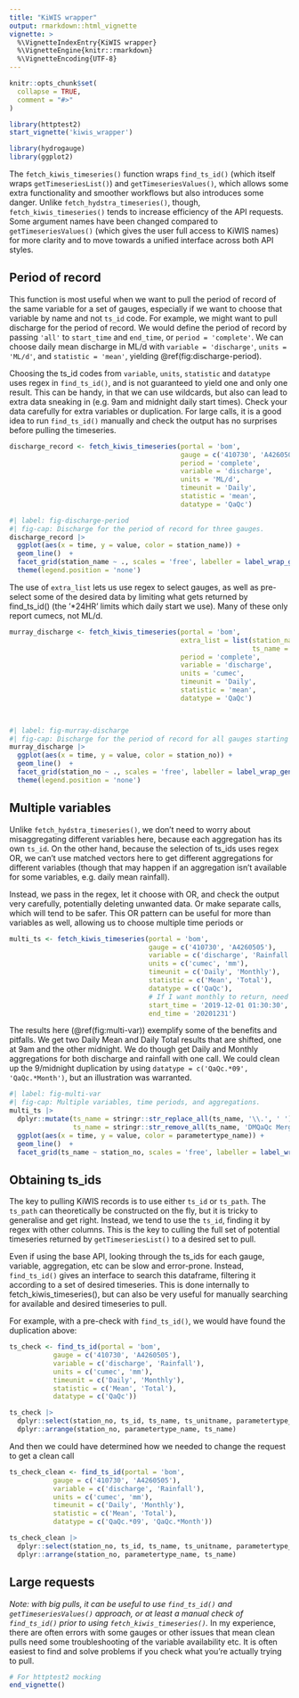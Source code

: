 ```yaml
---
title: "KiWIS wrapper"
output: rmarkdown::html_vignette
vignette: >
  %\VignetteIndexEntry{KiWIS wrapper}
  %\VignetteEngine{knitr::rmarkdown}
  %\VignetteEncoding{UTF-8}
---
```


```r
knitr::opts_chunk$set(
  collapse = TRUE,
  comment = "#>"
)

library(httptest2)
start_vignette('kiwis_wrapper')
```

```r
library(hydrogauge)
library(ggplot2)
```

The `fetch_kiwis_timeseries()` function wraps `find_ts_id()` (which itself wraps `getTimeseriesList()`) and `getTimeseriesValues()`, which allows some extra functionality and smoother workflows but also introduces some danger. Unlike `fetch_hydstra_timeseries()`, though, `fetch_kiwis_timeseries()` tends to increase efficiency of the API requests. Some argument names have been changed compared to `getTimeseriesValues()` (which gives the user full access to KiWIS names) for more clarity and to move towards a unified interface across both API styles.

## Period of record

This function is most useful when we want to pull the period of record of the same variable for a set of gauges, especially if we want to choose that variable by name and not `ts_id` code. For example, we might want to pull discharge for the period of record. We would define the period of record by passing `'all'` to `start_time` and `end_time`, or `period = 'complete'`. We can choose daily mean discharge in ML/d with `variable = 'discharge'`, `units = 'ML/d'`, and `statistic = 'mean'`, yielding \@ref(fig:discharge-period).

:::{.callout-caution}

Choosing the ts_id codes from `variable`, `units`, `statistic` and `datatype` uses regex in `find_ts_id()`, and is not guaranteed to yield one and only one result. This can be handy, in that we can use wildcards, but also can lead to extra data sneaking in (e.g. 9am and midnight daily start times). Check your data carefully for extra variables or duplication. For large calls, it is a good idea to run `find_ts_id()` manually and check the output has no surprises before pulling the timeseries.

:::

```r
discharge_record <- fetch_kiwis_timeseries(portal = 'bom',
                                           gauge = c('410730', 'A4260505'),
                                           period = 'complete',
                                           variable = 'discharge', 
                                           units = 'ML/d',
                                           timeunit = 'Daily', 
                                           statistic = 'mean',
                                           datatype = 'QaQc')
```

```r
#| label: fig-discharge-period
#| fig-cap: Discharge for the period of record for three gauges.
discharge_record |> 
  ggplot(aes(x = time, y = value, color = station_name)) +
  geom_line()  +
  facet_grid(station_name ~ ., scales = 'free', labeller = label_wrap_gen(10)) +
  theme(legend.position = 'none')
```

The use of `extra_list` lets us use regex to select gauges, as well as pre-select some of the desired data by limiting what gets returned by find_ts_id() (the '*24HR' limits which daily start we use). Many of these only report cumecs, not ML/d.

```r

murray_discharge <- fetch_kiwis_timeseries(portal = 'bom',
                                           extra_list = list(station_name = 'River Murray*',
                                                             ts_name = '*24HR'),
                                           period = 'complete',
                                           variable = 'discharge', 
                                           units = 'cumec',
                                           timeunit = 'Daily', 
                                           statistic = 'mean',
                                           datatype = 'QaQc')

                           
```

```r
#| label: fig-murray-discharge
#| fig-cap: Discharge for the period of record for all gauges starting with 'River Murray'.
murray_discharge |> 
  ggplot(aes(x = time, y = value, color = station_no)) +
  geom_line()  +
  facet_grid(station_no ~ ., scales = 'free', labeller = label_wrap_gen(10)) +
  theme(legend.position = 'none')
```

## Multiple variables

Unlike `fetch_hydstra_timeseries()`, we don't need to worry about misaggregating different variables here, because each aggregation has its own `ts_id`. On the other hand, because the selection of ts_ids uses regex OR, we can't use matched vectors here to get different aggregations for different variables (though that may happen if an aggregation isn't available for some variables, e.g. daily mean rainfall).

Instead, we pass in the regex, let it choose with OR, and check the output very carefully, potentially deleting unwanted data. Or make separate calls, which will tend to be safer. This OR pattern can be useful for more than variables as well, allowing us to choose multiple time periods or

```r
multi_ts <- fetch_kiwis_timeseries(portal = 'bom',
                                   gauge = c('410730', 'A4260505'),
                                   variable = c('discharge', 'Rainfall'),
                                   units = c('cumec', 'mm'),
                                   timeunit = c('Daily', 'Monthly'),
                                   statistic = c('Mean', 'Total'),
                                   datatype = c('QaQc'),
                                   # If I want monthly to return, need to cross a month boundary.
                                   start_time = '2019-12-01 01:30:30',
                                   end_time = '20201231')
```

The results here (\@ref(fig:multi-var)) exemplify some of the benefits and pitfalls. We get two Daily Mean and Daily Total results that are shifted, one at 9am and the other midnight. We do though get Daily and Monthly aggregations for both discharge and rainfall with one call. We could clean up the 9/midnight duplication by using `datatype = c('QaQc.*09', 'QaQc.*Month')`, but an illustration was warranted. 

```r
#| label: fig-multi-var
#| fig-cap: Multiple variables, time periods, and aggregations.
multi_ts |> 
  dplyr::mutate(ts_name = stringr::str_replace_all(ts_name, '\\.', ' '),
                ts_name = stringr::str_remove_all(ts_name, 'DMQaQc Merged')) |> 
  ggplot(aes(x = time, y = value, color = parametertype_name)) +
  geom_line()  +
  facet_grid(ts_name ~ station_no, scales = 'free', labeller = label_wrap_gen(10))
```


## Obtaining ts_ids

The key to pulling KiWIS records is to use either `ts_id` or `ts_path`. The `ts_path` can theoretically be constructed on the fly, but it is tricky to generalise and get right. Instead, we tend to use the `ts_id`, finding it by regex with other columns. This is the key to culling the full set of potential timeseries returned by `getTimeseriesList()` to a desired set to pull.

Even if using the base API, looking through the ts_ids for each gauge, variable, aggregation, etc can be slow and error-prone. Instead, `find_ts_id()` gives an interface to search this dataframe, filtering it according to a set of desired timeseries. This is done internally to fetch_kiwis_timeseries(), but can also be very useful for manually searching for available and desired timeseries to pull.

For example, with a pre-check with `find_ts_id()`, we would have found the duplication above:

```r

ts_check <- find_ts_id(portal = 'bom',
           gauge = c('410730', 'A4260505'),
           variable = c('discharge', 'Rainfall'),
           units = c('cumec', 'mm'),
           timeunit = c('Daily', 'Monthly'),
           statistic = c('Mean', 'Total'),
           datatype = c('QaQc'))

ts_check |> 
  dplyr::select(station_no, ts_id, ts_name, ts_unitname, parametertype_name, everything()) |> 
  dplyr::arrange(station_no, parametertype_name, ts_name)
```

And then we could have determined how we needed to change the request to get a clean call

```r
ts_check_clean <- find_ts_id(portal = 'bom',
           gauge = c('410730', 'A4260505'),
           variable = c('discharge', 'Rainfall'),
           units = c('cumec', 'mm'),
           timeunit = c('Daily', 'Monthly'),
           statistic = c('Mean', 'Total'),
           datatype = c('QaQc.*09', 'QaQc.*Month'))

ts_check_clean |> 
  dplyr::select(station_no, ts_id, ts_name, ts_unitname, parametertype_name, everything()) |> 
  dplyr::arrange(station_no, parametertype_name, ts_name)
```

## Large requests

*Note: with big pulls, it can be useful to use `find_ts_id()` and `getTimeseriesValues()` approach, or at least a manual check of `find_ts_id()` prior to using `fetch_kiwis_timeseries()`.* In my experience, there are often errors with some gauges or other issues that mean clean pulls need some troubleshooting of the variable availability etc. It is often easiest to find and solve problems if you check what you're actually trying to pull.

```r
# For httptest2 mocking
end_vignette()
```
